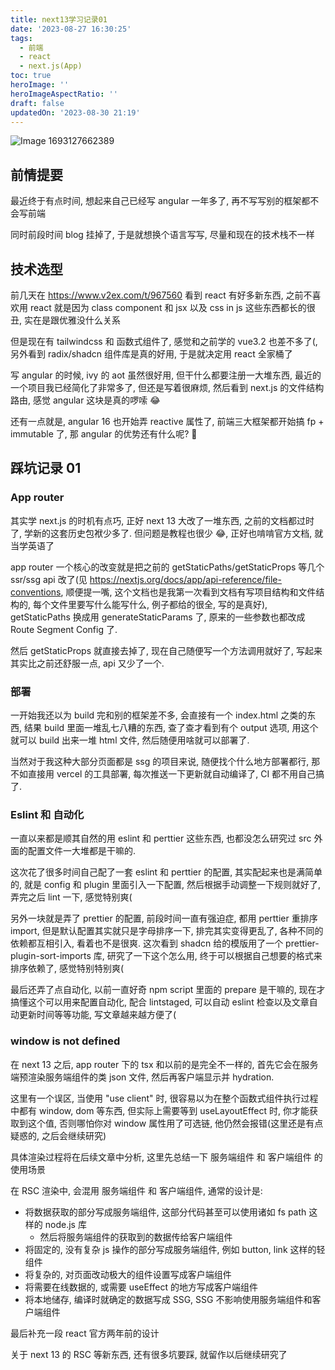 ```yaml
---
title: next13学习记录01
date: '2023-08-27 16:30:25'
tags:
  - 前端
  - react
  - next.js(App)
toc: true
heroImage: ''
heroImageAspectRatio: ''
draft: false
updatedOn: '2023-08-30 21:19'
---
```


![Image 1693127662389](/images/27e15758f70a27d9ca91f2c91d09d086c4ca75f53104cc99069232ee48b043be.jpg)

## 前情提要

最近终于有点时间, 想起来自己已经写 angular 一年多了, 再不写写别的框架都不会写前端

同时前段时间 blog 挂掉了, 于是就想换个语言写写, 尽量和现在的技术栈不一样

## 技术选型

前几天在 https://www.v2ex.com/t/967560 看到 react 有好多新东西, 之前不喜欢用 react 就是因为 class component 和 jsx 以及 css in js 这些东西都长的很丑, 实在是跟优雅没什么关系

但是现在有 tailwindcss 和 函数式组件了, 感觉和之前学的 vue3.2 也差不多了(, 另外看到 radix/shadcn 组件库是真的好用, 于是就决定用 react 全家桶了

写 angular 的时候, ivy 的 aot 虽然很好用, 但干什么都要注册一大堆东西, 最近的一个项目我已经简化了非常多了, 但还是写着很麻烦, 然后看到 next.js 的文件结构路由, 感觉 angular 这块是真的啰嗦 😂

还有一点就是, angular 16 也开始弄 reactive 属性了, 前端三大框架都开始搞 fp + immutable 了, 那 angular 的优势还有什么呢? 🤔️

## 踩坑记录 01

### App router

其实学 next.js 的时机有点巧, 正好 next 13 大改了一堆东西, 之前的文档都过时了, 学新的这套历史包袱少多了. 但问题是教程也很少 😂, 正好也啃啃官方文档, 就当学英语了

app router 一个核心的改变就是把之前的 getStaticPaths/getStaticProps 等几个 ssr/ssg api 改了(见 https://nextjs.org/docs/app/api-reference/file-conventions, 顺便提一嘴, 这个文档也是我第一次看到文档有写项目结构和文件结构的, 每个文件里要写什么能写什么, 例子都给的很全, 写的是真好), getStaticPaths 换成用 generateStaticParams 了, 原来的一些参数也都改成 Route Segment Config 了.

然后 getStaticProps 就直接去掉了, 现在自己随便写一个方法调用就好了, 写起来其实比之前还舒服一点, api 又少了一个.

### 部署

一开始我还以为 build 完和别的框架差不多, 会直接有一个 index.html 之类的东西, 结果 build 里面一堆乱七八糟的东西, 查了查才看到有个 output 选项, 用这个就可以 build 出来一堆 html 文件, 然后随便用啥就可以部署了.

当然对于我这种大部分页面都是 ssg 的项目来说, 随便找个什么地方部署都行, 那不如直接用 vercel 的工具部署, 每次推送一下更新就自动编译了, CI 都不用自己搞了.

### Eslint 和 自动化

一直以来都是顺其自然的用 eslint 和 perttier 这些东西, 也都没怎么研究过 src 外面的配置文件一大堆都是干嘛的.

这次花了很多时间自己配了一套 eslint 和 perttier 的配置, 其实配起来也是满简单的, 就是 config 和 plugin 里面引入一下配置, 然后根据手动调整一下规则就好了, 弄完之后 lint 一下, 感觉特别爽(

另外一块就是弄了 prettier 的配置, 前段时间一直有强迫症, 都用 perttier 重排序 import, 但是默认配置其实就只是字母排序一下, 排完其实变得更乱了, 各种不同的依赖都互相引入, 看着也不是很爽. 这次看到 shadcn 给的模版用了一个 prettier-plugin-sort-imports 库, 研究了一下这个怎么用, 终于可以根据自己想要的格式来排序依赖了, 感觉特别特别爽(

最后还弄了点自动化, 以前一直好奇 npm script 里面的 prepare 是干嘛的, 现在才搞懂这个可以用来配置自动化, 配合 lintstaged, 可以自动 eslint 检查以及文章自动更新时间等等功能, 写文章越来越方便了(

### window is not defined

<LinkCard
  url="https://nextjs.org/docs/app/building-your-application/rendering/client-components#how-are-client-components-rendered"
  symbol="@"
  title="How are Client Components Rendered?"
  description="In Next.js, Client Components are rendered differently depending on whether the request is part of a full page load (an initial visit to your application or a page reload triggered by a browser refresh) or a subsequent navigation."
/>

在 next 13 之后, app router 下的 tsx 和以前的是完全不一样的, 首先它会在服务端预渲染服务端组件的类 json 文件, 然后再客户端显示并 hydration.

这里有一个误区, 当使用 "use client" 时, 很容易以为在整个函数式组件执行过程中都有 window, dom 等东西, 但实际上需要等到 useLayoutEffect 时, 你才能获取到这个值, 否则哪怕你对 window 属性用了可选链, 他仍然会报错(这里还是有点疑惑的, 之后会继续研究)

具体渲染过程将在后续文章中分析, 这里先总结一下 服务端组件 和 客户端组件 的使用场景

在 RSC 渲染中, 会混用 服务端组件 和 客户端组件, 通常的设计是: 
  - 将数据获取的部分写成服务端组件, 这部分代码甚至可以使用诸如 fs path 这样的 node.js 库
    - 然后将服务端组件的获取到的数据传给客户端组件
  - 将固定的, 没有复杂 js 操作的部分写成服务端组件, 例如 button, link 这样的轻组件
  - 将复杂的, 对页面改动极大的组件设置写成客户端组件
  - 将需要在线数据的, 或需要 useEffect 的地方写成客户端组件
  - 将本地储存, 编译时就确定的数据写成 SSG, SSG 不影响使用服务端组件和客户端组件



最后补充一段 react 官方两年前的设计

<YouTube videoId="TQQPAU21ZUw" />

关于 next 13 的 RSC 等新东西, 还有很多坑要踩, 就留作以后继续研究了

